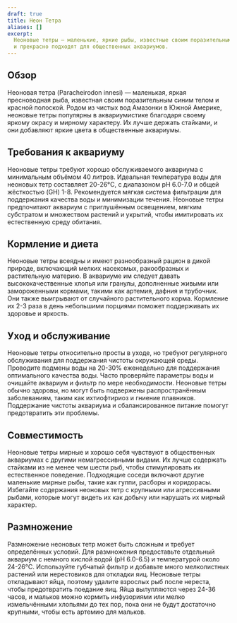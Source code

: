 ```yaml
---
draft: true
title: Неон Тетра
aliases: []
excerpt:
  Неоновые тетры — маленькие, яркие рыбы, известные своим поразительным синим и красным окрасом. Они мирные, выносливые
  и прекрасно подходят для общественных аквариумов.
---
```


## Обзор

Неоновая тетра (Paracheirodon innesi) — маленькая, яркая пресноводная рыба, известная своим поразительным синим телом и
красной полоской. Родом из чистых вод Амазонки в Южной Америке, неоновые тетры популярны в аквариумистике благодаря
своему яркому окрасу и мирному характеру. Их лучше держать стайками, и они добавляют яркие цвета в общественные
аквариумы.

## Требования к аквариуму

Неоновые тетры требуют хорошо обслуживаемого аквариума с минимальным объёмом 40 литров. Идеальная температура воды для
неоновых тетр составляет 20-26°C, с диапазоном pH 6.0-7.0 и общей жёсткостью (GH) 1-8. Рекомендуется мягкая система
фильтрации для поддержания качества воды и минимизации течения. Неоновые тетры предпочитают аквариум с приглушённым
освещением, мягким субстратом и множеством растений и укрытий, чтобы имитировать их естественную среду обитания.

## Кормление и диета

Неоновые тетры всеядны и имеют разнообразный рацион в дикой природе, включающий мелких насекомых, ракообразных и
растительную материю. В аквариуме им следует давать высококачественные хлопья или гранулы, дополненные живыми или
замороженными кормами, такими как артемия, дафния и трубочник. Они также выигрывают от случайного растительного корма.
Кормление их 2-3 раза в день небольшими порциями поможет поддерживать их здоровье и яркость.

## Уход и обслуживание

Неоновые тетры относительно просты в уходе, но требуют регулярного обслуживания для поддержания чистоты окружающей
среды. Проводите подмены воды на 20-30% еженедельно для поддержания оптимального качества воды. Часто проверяйте
параметры воды и очищайте аквариум и фильтр по мере необходимости. Неоновые тетры обычно здоровы, но могут быть
подвержены распространённым заболеваниям, таким как ихтиофтириоз и гниение плавников. Поддержание чистоты аквариума и
сбалансированное питание помогут предотвратить эти проблемы.

## Совместимость

Неоновые тетры мирные и хорошо себя чувствуют в общественных аквариумах с другими немагрессивными видами. Их лучше
содержать стайками из не менее чем шести рыб, чтобы стимулировать их естественное поведение. Подходящие соседи включают
другие маленькие мирные рыбы, такие как гуппи, расборы и коридорасы. Избегайте содержания неоновых тетр с крупными или
агрессивными рыбами, которые могут видеть их как добычу или нарушать их мирный характер.

## Размножение

Размножение неоновых тетр может быть сложным и требует определённых условий. Для размножения предоставьте отдельный
аквариум с немного кислой водой (pH 6.0-6.5) и температурой около 24-26°C. Используйте губчатый фильтр и добавьте много
мелколистных растений или нерестовиков для откладки яиц. Неоновые тетры откладывают яйца, поэтому удалите взрослых рыб
после нереста, чтобы предотвратить поедание яиц. Яйца вылупляются через 24-36 часов, и мальков можно кормить инфузориями
или мелко измельчёнными хлопьями до тех пор, пока они не будут достаточно крупными, чтобы есть артемию для мальков.

